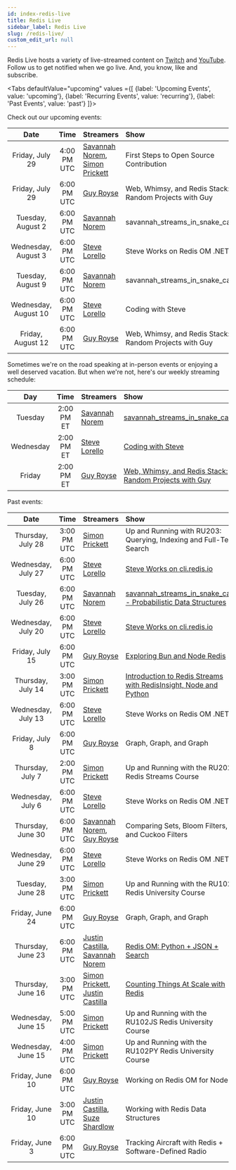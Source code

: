 ```yaml
---
id: index-redis-live
title: Redis Live
sidebar_label: Redis Live
slug: /redis-live/
custom_edit_url: null
---
```


Redis Live hosts a variety of live-streamed content on [Twitch][twitch] and [YouTube][yt]. Follow us to get notified when we go live. And, you know, like and subscribe.

<Tabs
   defaultValue="upcoming"
   values ={[
    {label: 'Upcoming Events', value:  'upcoming'},
    {label: 'Recurring Events', value: 'recurring'},
    {label: 'Past Events', value: 'past'}
   ]}>

  <TabItem value="upcoming">

Check out our upcoming events:

|        Date          |    Time     | Streamers                                             | Show                                                               |
| :------------------: | :---------: | :---------------------------------------------------- | :----------------------------------------------------------------- |
|   Friday, July 29    | 4:00 PM UTC | [Savannah Norem][norem], [Simon Prickett][simon]      | First Steps to Open Source Contribution                            |
|   Friday, July 29    | 6:00 PM UTC | [Guy Royse][guy]                                      | Web, Whimsy, and Redis Stack: Random Projects with Guy             |
|  Tuesday, August 2   | 6:00 PM UTC | [Savannah Norem][norem]                               | savannah_streams_in_snake_case                                     |
| Wednesday, August 3  | 6:00 PM UTC | [Steve Lorello][steve]                                | Steve Works on Redis OM .NET                                       |
|  Tuesday, August 9   | 6:00 PM UTC | [Savannah Norem][norem]                               | savannah_streams_in_snake_case                                     |
| Wednesday, August 10 | 6:00 PM UTC | [Steve Lorello][steve]                                | Coding with Steve                                                  |
|  Friday, August 12   | 6:00 PM UTC | [Guy Royse][guy]                                      | Web, Whimsy, and Redis Stack: Random Projects with Guy             |

  </TabItem>
  <TabItem value="recurring">

Sometimes we're on the road speaking at in-person events or enjoying a well deserved vacation. But when we're not, here's our weekly streaming schedule:

|    Day    |    Time    | Streamers               | Show                                                             |
| :-------: | :--------: | :---------------------- | :--------------------------------------------------------------- |
|  Tuesday  | 2:00 PM ET | [Savannah Norem][norem] | [savannah_streams_in_snake_case][twitch]                         |
| Wednesday | 2:00 PM ET | [Steve Lorello][steve]  | [Coding with Steve][twitch]                                      |
|  Friday   | 2:00 PM ET | [Guy Royse][guy]        | [Web, Whimsy, and Redis Stack: Random Projects with Guy][twitch] |

  </TabItem>
  <TabItem value="past">

Past events:

|        Date          |    Time     | Streamers                                             | Show                                                                     |
| :------------------: | :---------: | :---------------------------------------------------- | :----------------------------------------------------------------------- |
|  Thursday, July 28   | 3:00 PM UTC | [Simon Prickett][simon]                               | Up and Running with RU203: Querying, Indexing and Full-Text Search       |
|  Wednesday, July 27  | 6:00 PM UTC | [Steve Lorello][steve]                                | [Steve Works on cli.redis.io][7]                                         |
|   Tuesday, July 26   | 6:00 PM UTC | [Savannah Norem][norem]                               | [savannah_streams_in_snake_case - Probabilistic Data Structures][6]      |
|  Wednesday, July 20  | 6:00 PM UTC | [Steve Lorello][steve]                                | [Steve Works on cli.redis.io][4]                                         |
|   Friday, July 15    | 6:00 PM UTC | [Guy Royse][guy]                                      | [Exploring Bun and Node Redis][3]                                        |
|  Thursday, July 14   | 3:00 PM UTC | [Simon Prickett][simon]                               | [Introduction to Redis Streams with RedisInsight, Node and Python][5]    |
|  Wednesday, July 13  | 6:00 PM UTC | [Steve Lorello][steve]                                | Steve Works on Redis OM .NET                                             |
|    Friday, July 8    | 6:00 PM UTC | [Guy Royse][guy]                                      | Graph, Graph, and Graph                                                  |
|   Thursday, July 7   | 2:00 PM UTC | [Simon Prickett][simon]                               | Up and Running with the RU202 Redis Streams Course                       |
|  Wednesday, July 6   | 6:00 PM UTC | [Steve Lorello][steve]                                | Steve Works on Redis OM .NET                                             |
|  Thursday, June 30   | 6:00 PM UTC | [Savannah Norem][norem], [Guy Royse][guy]             | Comparing Sets, Bloom Filters, and Cuckoo Filters                        |
|  Wednesday, June 29  | 6:00 PM UTC | [Steve Lorello][steve]                                | Steve Works on Redis OM .NET!                                            |
|   Tuesday, June 28   | 3:00 PM UTC | [Simon Prickett][simon]                               | Up and Running with the RU102J Redis University Course                   |
|   Friday, June 24    | 6:00 PM UTC | [Guy Royse][guy]                                      | Graph, Graph, and Graph                                                  |
|  Thursday, June 23   | 6:00 PM UTC | [Justin Castilla][justin], [Savannah Norem][norem]    | [Redis OM: Python + JSON + Search][2]                                    |
|  Thursday, June 16   | 3:00 PM UTC | [Simon Prickett][simon], [Justin Castilla][justin]    | [Counting Things At Scale with Redis][1]                                 |
|  Wednesday, June 15  | 5:00 PM UTC | [Simon Prickett][simon]                               | Up and Running with the RU102JS Redis University Course                  |
|  Wednesday, June 15  | 4:00 PM UTC | [Simon Prickett][simon]                               | Up and Running with the RU102PY Redis University Course                  |
|   Friday, June 10    | 6:00 PM UTC | [Guy Royse][guy]                                      | Working on Redis OM for Node.js                                          |
|   Friday, June 10    | 3:00 PM UTC | [Justin Castilla][justin], [Suze Shardlow][suze]      | Working with Redis Data Structures                                       |
|    Friday, June 3    | 6:00 PM UTC | [Guy Royse][guy]                                      | Tracking Aircraft with Redis + Software-Defined Radio                    |

  </TabItem>
</Tabs>

<!-- Links to streamers -->
[bsb]: https://twitter.com/bsbodden
[guy]: https://twitter.com/guyroyse
[justin]: https://twitter.com/JustCastilla
[norem]: https://twitter.com/sav_norem
[simon]: https://twitter.com/simon_prickett
[steve]: https://twitter.com/slorello
[suze]: https://twitter.com/SuzeShardlow

<!-- Links to platforms -->
[twitch]: https://twitch.tv/redisinc
[yt]: https://www.youtube.com/redisinc

<!-- Links to specific videos -->
[7]: https://www.youtube.com/watch?v=68FDI5GlMIU
[6]: https://www.youtube.com/watch?v=_TGJSXZvLT8
[5]: https://www.youtube.com/watch?v=q2UOkQmIo9Q
[4]: https://www.youtube.com/watch?v=LV2Ax0Y8Kxk
[3]: https://www.youtube.com/watch?v=aWJ9mfmHqfw
[2]: https://www.youtube.com/watch?v=ZP2j7bmWfmU
[1]: https://www.youtube.com/watch?v=FAJXq5Qqc0Y
